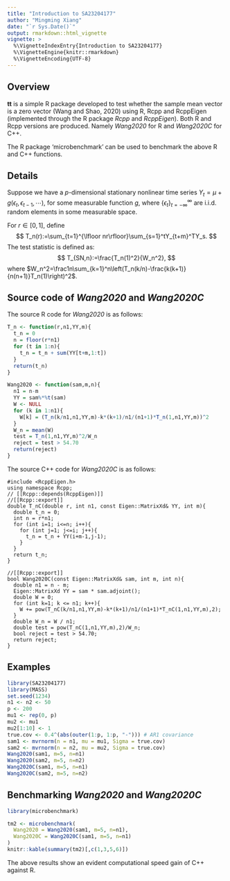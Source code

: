 ```yaml
---
title: "Introduction to SA23204177"
author: "Mingming Xiang"
date: "`r Sys.Date()`"
output: rmarkdown::html_vignette
vignette: >
  %\VignetteIndexEntry{Introduction to SA23204177}
  %\VignetteEngine{knitr::rmarkdown}
  %\VignetteEncoding{UTF-8}
---
```


## Overview

__tt__ is a simple R package developed to test whether the sample mean vector is a zero vector (Wang and Shao, 2020) using R, Rcpp and RcppEigen (implemented through the R package _Rcpp_ and _RcppEigen_).
Both R and Rcpp versions are produced. Namely _Wang2020_ for R and _Wang2020C_ for C++.

The R package 'microbenchmark' can be used to benchmark the above R and C++ functions.

## Details
Suppose we have a $p$-dimensional stationary nonlinear time series
$Y_t=\mu+g(\epsilon_t,\epsilon_{t-1},\cdots)$, for some measurable function $g$, where $\{\epsilon_t\}_{t=-\infty}^\infty$ are i.i.d. random elements in some measurable space. 

For $r \in [0,1]$, define 
$$
T_n(r):=\sum_{t=1}^{\lfloor nr\rfloor}\sum_{s=1}^tY_{t+m}^TY_s.
$$
The test statistic is defined as:
$$
T_{SN,n}:=\frac{T_n(1)^2}{W_n^2},
$$
where $W_n^2=\frac1n\sum_{k=1}^n\left(T_n(k/n)-\frac{k(k+1)}{n(n+1)}T_n(1)\right)^2$.


## Source code of _Wang2020_ and _Wang2020C_

The source R code for _Wang2020_ is as follows:
```r
T_n <- function(r,n1,YY,m){
  t_n = 0
  n = floor(r*n1)
  for (t in 1:n){
    t_n = t_n + sum(YY[t+m,1:t])
  }
  return(t_n)
}

Wang2020 <- function(sam,m,n){
  n1 = n-m
  YY = sam%*%t(sam)
  W <- NULL
  for (k in 1:n1){
    W[k] = (T_n(k/n1,n1,YY,m)-k*(k+1)/n1/(n1+1)*T_n(1,n1,YY,m))^2
  }
  W_n = mean(W)
  test = T_n(1,n1,YY,m)^2/W_n
  reject = test > 54.70
  return(reject)
}
```


The source C++ code for _Wang2020C_ is as follows:
```Rcpp
#include <RcppEigen.h>
using namespace Rcpp;
// [[Rcpp::depends(RcppEigen)]]
//[[Rcpp::export]]
double T_nC(double r, int n1, const Eigen::MatrixXd& YY, int m){
  double t_n = 0;
  int n = r*n1;
  for (int i=1; i<=n; i++){
    for (int j=1; j<=i; j++){
      t_n = t_n + YY(i+m-1,j-1);
    }
  }
  return t_n;
}

//[[Rcpp::export]]
bool Wang2020C(const Eigen::MatrixXd& sam, int m, int n){
  double n1 = n - m;
  Eigen::MatrixXd YY = sam * sam.adjoint();
  double W = 0;
  for (int k=1; k <= n1; k++){
    W += pow(T_nC(k/n1,n1,YY,m)-k*(k+1)/n1/(n1+1)*T_nC(1,n1,YY,m),2);
  }
  double W_n = W / n1;
  double test = pow(T_nC(1,n1,YY,m),2)/W_n;
  bool reject = test > 54.70;
  return reject;
}
```


## Examples

```r
library(SA23204177)
library(MASS)
set.seed(1234)
n1 <- n2 <- 50
p <- 200
mu1 <- rep(0, p)
mu2 <- mu1
mu2[1:10] <- 1
true.cov <- 0.4^(abs(outer(1:p, 1:p, "-"))) # AR1 covariance
sam1 <- mvrnorm(n = n1, mu = mu1, Sigma = true.cov)
sam2 <- mvrnorm(n = n2, mu = mu2, Sigma = true.cov)
Wang2020(sam1, m=5, n=n1)
Wang2020(sam2, m=5, n=n2)
Wang2020C(sam1, m=5, n=n1)
Wang2020C(sam2, m=5, n=n2)
```

## Benchmarking _Wang2020_ and _Wang2020C_

```r
library(microbenchmark)

tm2 <- microbenchmark(
  Wang2020 = Wang2020(sam1, m=5, n=n1),
  Wang2020C = Wang2020C(sam1, m=5, n=n1)
)
knitr::kable(summary(tm2)[,c(1,3,5,6)])
```

The above results show an evident computational speed gain of C++ against R.




